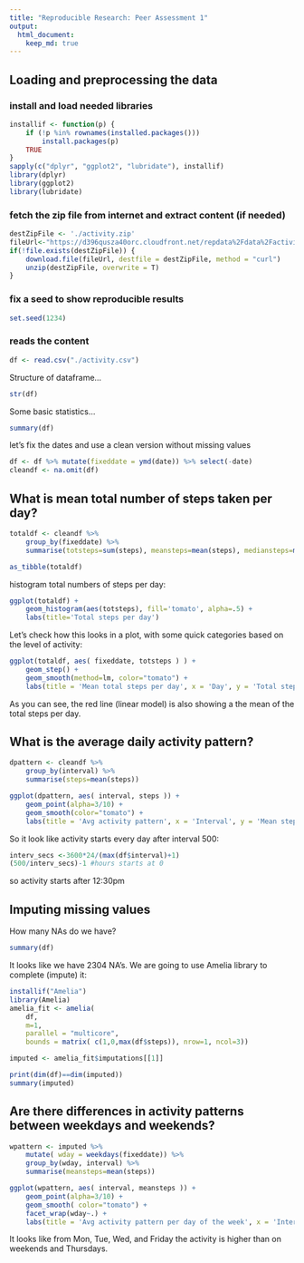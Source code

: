 ```yaml
---
title: "Reproducible Research: Peer Assessment 1"
output: 
  html_document:
    keep_md: true
---
```



## Loading and preprocessing the data

### install and load needed libraries
```r
installif <- function(p) {
    if (!p %in% rownames(installed.packages()))
        install.packages(p)
    TRUE
}
sapply(c("dplyr", "ggplot2", "lubridate"), installif)
library(dplyr)
library(ggplot2)
library(lubridate)
```

### fetch the zip file from internet and extract content (if needed)

```r
destZipFile <- './activity.zip'
fileUrl<-"https://d396qusza40orc.cloudfront.net/repdata%2Fdata%2Factivity.zip"
if(!file.exists(destZipFile)) {
    download.file(fileUrl, destfile = destZipFile, method = "curl")
    unzip(destZipFile, overwrite = T)
}
```

### fix a seed to show reproducible results
```r
set.seed(1234)
```

### reads the content
```r
df <- read.csv("./activity.csv")
```

Structure of dataframe...
```r
str(df)
```
Some basic statistics...
```r
summary(df)
```

let's fix the dates and use a clean version without missing values
```r
df <- df %>% mutate(fixeddate = ymd(date)) %>% select(-date)
cleandf <- na.omit(df)

```

## What is mean total number of steps taken per day?
```r

totaldf <- cleandf %>% 
    group_by(fixeddate) %>% 
    summarise(totsteps=sum(steps), meansteps=mean(steps), mediansteps=median(steps))

as_tibble(totaldf)
```
histogram total numbers of steps per day:
```r
ggplot(totaldf) + 
    geom_histogram(aes(totsteps), fill='tomato', alpha=.5) + 
    labs(title='Total steps per day')
```

Let's check how this looks in a plot, with some quick categories based on the level of activity:
```r
ggplot(totaldf, aes( fixeddate, totsteps ) ) + 
    geom_step() + 
    geom_smooth(method=lm, color="tomato") +
    labs(title = 'Mean total steps per day', x = 'Day', y = 'Total steps') 
```

As you can see, the red line (linear model) is also showing a the mean of the total steps per day.

## What is the average daily activity pattern?

```r

dpattern <- cleandf %>% 
    group_by(interval) %>% 
    summarise(steps=mean(steps))

ggplot(dpattern, aes( interval, steps )) + 
    geom_point(alpha=3/10) + 
    geom_smooth(color="tomato") +
    labs(title = 'Avg activity pattern', x = 'Interval', y = 'Mean steps') 

```

So it look like activity starts every day after interval 500:
```r
interv_secs <-3600*24/(max(df$interval)+1)
(500/interv_secs)-1 #hours starts at 0
```
so activity starts after 12:30pm


## Imputing missing values

How many NAs do we have?
```r
summary(df)
```
It looks like we have 2304 NA's. We are going to use Amelia library to complete (impute) it:
```r
installif("Amelia")
library(Amelia)
amelia_fit <- amelia(
    df, 
    m=1, 
    parallel = "multicore", 
    bounds = matrix( c(1,0,max(df$steps)), nrow=1, ncol=3))

imputed <- amelia_fit$imputations[[1]]

print(dim(df)==dim(imputed))
summary(imputed)
```

## Are there differences in activity patterns between weekdays and weekends?

```r
wpattern <- imputed %>% 
    mutate( wday = weekdays(fixeddate)) %>%
    group_by(wday, interval) %>% 
    summarise(meansteps=mean(steps))

ggplot(wpattern, aes( interval, meansteps )) + 
    geom_point(alpha=3/10) + 
    geom_smooth( color="tomato") +
    facet_wrap(wday~.) +
    labs(title = 'Avg activity pattern per day of the week', x = 'Interval', y = 'Mean steps') 

```

It looks like from Mon, Tue, Wed, and Friday the activity is higher than on weekends and Thursdays.


